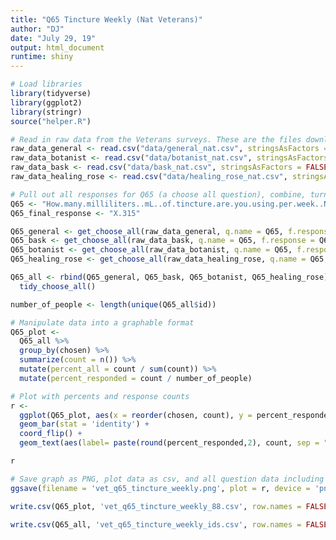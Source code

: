 ```yaml
---
title: "Q65 Tincture Weekly (Nat Veterans)"
author: "DJ"
date: "July 29, 19"
output: html_document
runtime: shiny
---
```


```r
# Load libraries
library(tidyverse)
library(ggplot2)
library(stringr)
source("helper.R")
```

```r
# Read in raw data from the Veterans surveys. These are the files downloaded from survey monkey saved as a .csv
raw_data_general <- read.csv("data/general_nat.csv", stringsAsFactors = FALSE)
raw_data_botanist <- read.csv("data/botanist_nat.csv", stringsAsFactors = FALSE)
raw_data_bask <- read.csv("data/bask_nat.csv", stringsAsFactors = FALSE)
raw_data_healing_rose <- read.csv("data/healing_rose_nat.csv", stringsAsFactors = FALSE)
```

```r
# Pull out all responses for Q65 (a choose all question), combine, turn into a tidy data format for further processing then determine 'question n'
Q65 <- "How.many.milliliters..mL..of.tincture.are.you.using.per.week..Note..30mL...1oz"
Q65_final_response <- "X.315"

Q65_general <- get_choose_all(raw_data_general, q.name = Q65, f.response = Q65_final_response)
Q65_bask <- get_choose_all(raw_data_bask, q.name = Q65, f.response = Q65_final_response)
Q65_botanist <- get_choose_all(raw_data_botanist, q.name = Q65, f.response = Q65_final_response)
Q65_healing_rose <- get_choose_all(raw_data_healing_rose, q.name = Q65, f.response = Q65_final_response)

Q65_all <- rbind(Q65_general, Q65_bask, Q65_botanist, Q65_healing_rose) %>%
  tidy_choose_all()

number_of_people <- length(unique(Q65_all$id))
```

```r
# Manipulate data into a graphable format
Q65_plot <-
  Q65_all %>%
  group_by(chosen) %>%
  summarize(count = n()) %>%
  mutate(percent_all = count / sum(count)) %>%
  mutate(percent_responded = count / number_of_people)
```

```r
# Plot with percents and response counts
r <- 
  ggplot(Q65_plot, aes(x = reorder(chosen, count), y = percent_responded)) +
  geom_bar(stat = 'identity') +
  coord_flip() +
  geom_text(aes(label= paste(round(percent_responded,2), count, sep = "***")))

r
```

```r
# Save graph as PNG, plot data as csv, and all question data including response IDs as csv (save question n and N at end of plot file as "_x.x")
ggsave(filename = 'vet_q65_tincture_weekly.png', plot = r, device = 'png')

write.csv(Q65_plot, 'vet_q65_tincture_weekly_88.csv', row.names = FALSE)

write.csv(Q65_all, 'vet_q65_tincture_weekly_ids.csv', row.names = FALSE)
```
